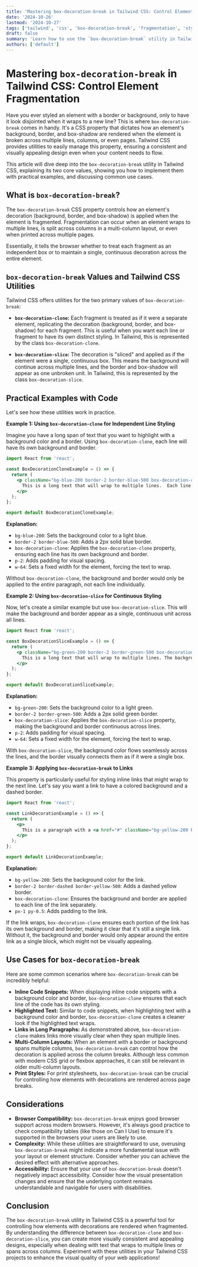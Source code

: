 ```yaml
---
title: 'Mastering box-decoration-break in Tailwind CSS: Control Element Fragmentation'
date: '2024-10-26'
lastmod: '2024-10-27'
tags: ['tailwind', 'css', 'box-decoration-break', 'fragmentation', 'styling']
draft: false
summary: 'Learn how to use the `box-decoration-break` utility in Tailwind CSS to control how an element\'s background, border, and box-shadow are rendered when the element is fragmented, such as across multiple lines or pages.'
authors: ['default']
---
```


# Mastering `box-decoration-break` in Tailwind CSS: Control Element Fragmentation

Have you ever styled an element with a border or background, only to have it look disjointed when it wraps to a new line? This is where `box-decoration-break` comes in handy.  It's a CSS property that dictates how an element's background, border, and box-shadow are rendered when the element is broken across multiple lines, columns, or even pages.  Tailwind CSS provides utilities to easily manage this property, ensuring a consistent and visually appealing design even when your content needs to flow.

This article will dive deep into the `box-decoration-break` utility in Tailwind CSS, explaining its two core values, showing you how to implement them with practical examples, and discussing common use cases.

## What is `box-decoration-break`?

The `box-decoration-break` CSS property controls how an element's decoration (background, border, and box-shadow) is applied when the element is fragmented. Fragmentation can occur when an element wraps to multiple lines, is split across columns in a multi-column layout, or even when printed across multiple pages.

Essentially, it tells the browser whether to treat each fragment as an independent box or to maintain a single, continuous decoration across the entire element.

## `box-decoration-break` Values and Tailwind CSS Utilities

Tailwind CSS offers utilities for the two primary values of `box-decoration-break`:

*   **`box-decoration-clone`:**  Each fragment is treated as if it were a separate element, replicating the decoration (background, border, and box-shadow) for each fragment. This is useful when you want each line or fragment to have its own distinct styling.  In Tailwind, this is represented by the class `box-decoration-clone`.

*   **`box-decoration-slice`:** The decoration is "sliced" and applied as if the element were a single, continuous box. This means the background will continue across multiple lines, and the border and box-shadow will appear as one unbroken unit.  In Tailwind, this is represented by the class `box-decoration-slice`.

## Practical Examples with Code

Let's see how these utilities work in practice.

**Example 1:  Using `box-decoration-clone` for Independent Line Styling**

Imagine you have a long span of text that you want to highlight with a background color and a border.  Using `box-decoration-clone`, each line will have its own background and border.

```jsx live
import React from 'react';

const BoxDecorationCloneExample = () => {
  return (
    <p className="bg-blue-200 border-2 border-blue-500 box-decoration-clone p-2 w-64">
      This is a long text that will wrap to multiple lines.  Each line will have its own background color and border.
    </p>
  );
};

export default BoxDecorationCloneExample;
```

**Explanation:**

*   `bg-blue-200`:  Sets the background color to a light blue.
*   `border-2 border-blue-500`:  Adds a 2px solid blue border.
*   `box-decoration-clone`:  Applies the `box-decoration-clone` property, ensuring each line has its own background and border.
*   `p-2`:  Adds padding for visual spacing.
*   `w-64`: Sets a fixed width for the element, forcing the text to wrap.

Without `box-decoration-clone`, the background and border would only be applied to the *entire* paragraph, not each line individually.

**Example 2: Using `box-decoration-slice` for Continuous Styling**

Now, let's create a similar example but use `box-decoration-slice`. This will make the background and border appear as a single, continuous unit across all lines.

```jsx live
import React from 'react';

const BoxDecorationSliceExample = () => {
  return (
    <p className="bg-green-200 border-2 border-green-500 box-decoration-slice p-2 w-64">
      This is a long text that will wrap to multiple lines. The background and border will appear as a single, continuous unit.
    </p>
  );
};

export default BoxDecorationSliceExample;
```

**Explanation:**

*   `bg-green-200`: Sets the background color to a light green.
*   `border-2 border-green-500`: Adds a 2px solid green border.
*   `box-decoration-slice`: Applies the `box-decoration-slice` property, making the background and border continuous across lines.
*   `p-2`: Adds padding for visual spacing.
*   `w-64`: Sets a fixed width for the element, forcing the text to wrap.

With `box-decoration-slice`, the background color flows seamlessly across the lines, and the border visually connects them as if it were a single box.

**Example 3: Applying `box-decoration-break` to Links**

This property is particularly useful for styling inline links that might wrap to the next line. Let's say you want a link to have a colored background and a dashed border.

```jsx live
import React from 'react';

const LinkDecorationExample = () => {
  return (
    <p>
      This is a paragraph with a <a href="#" className="bg-yellow-200 border-2 border-dashed border-yellow-500 box-decoration-clone px-1 py-0.5">link that might wrap to the next line</a>.
    </p>
  );
};

export default LinkDecorationExample;
```

**Explanation:**

*   `bg-yellow-200`:  Sets the background color for the link.
*   `border-2 border-dashed border-yellow-500`:  Adds a dashed yellow border.
*   `box-decoration-clone`: Ensures the background and border are applied to each line of the link separately.
*   `px-1 py-0.5`: Adds padding to the link.

If the link wraps, `box-decoration-clone` ensures each portion of the link has its own background and border, making it clear that it's still a single link. Without it, the background and border would only appear around the entire link as a single block, which might not be visually appealing.

## Use Cases for `box-decoration-break`

Here are some common scenarios where `box-decoration-break` can be incredibly helpful:

*   **Inline Code Snippets:** When displaying inline code snippets with a background color and border, `box-decoration-clone` ensures that each line of the code has its own styling.
*   **Highlighted Text:** Similar to code snippets, when highlighting text with a background color and border, `box-decoration-clone` creates a cleaner look if the highlighted text wraps.
*   **Links in Long Paragraphs:**  As demonstrated above, `box-decoration-clone` makes links more visually clear when they span multiple lines.
*   **Multi-Column Layouts:**  When an element with a border or background spans multiple columns, `box-decoration-break` can control how the decoration is applied across the column breaks.  Although less common with modern CSS grid or flexbox approaches, it can still be relevant in older multi-column layouts.
*   **Print Styles:** For print stylesheets, `box-decoration-break` can be crucial for controlling how elements with decorations are rendered across page breaks.

## Considerations

*   **Browser Compatibility:**  `box-decoration-break` enjoys good browser support across modern browsers. However, it's always good practice to check compatibility tables (like those on Can I Use) to ensure it's supported in the browsers your users are likely to use.
*   **Complexity:** While these utilities are straightforward to use, overusing `box-decoration-break` might indicate a more fundamental issue with your layout or element structure. Consider whether you can achieve the desired effect with alternative approaches.
*   **Accessibility:**  Ensure that your use of `box-decoration-break` doesn't negatively impact accessibility.  Consider how the visual presentation changes and ensure that the underlying content remains understandable and navigable for users with disabilities.

## Conclusion

The `box-decoration-break` utility in Tailwind CSS is a powerful tool for controlling how elements with decorations are rendered when fragmented. By understanding the difference between `box-decoration-clone` and `box-decoration-slice`, you can create more visually consistent and appealing designs, especially when dealing with text that wraps to multiple lines or spans across columns.  Experiment with these utilities in your Tailwind CSS projects to enhance the visual quality of your web applications!